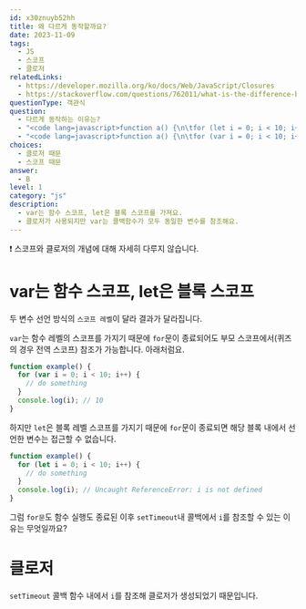 ```yaml
---
id: x30znuyb52hh
title: 왜 다르게 동작할까요?
date: 2023-11-09
tags:
  - JS
  - 스코프
  - 클로저
relatedLinks:
  - https://developer.mozilla.org/ko/docs/Web/JavaScript/Closures
  - https://stackoverflow.com/questions/762011/what-is-the-difference-between-let-and-var
questionType: 객관식
question:
  - 다르게 동작하는 이유는?
  - "<code lang=javascript>function a() {\n\tfor (let i = 0; i < 10; i++) {\n\t\tconst func = () => console.log(i);\n\t\tsetTimeout(func, 100);\n\t}\n}\na();</code>"
  - "<code lang=javascript>function a() {\n\tfor (var i = 0; i < 10; i++) {\n\t\tconst func = () => console.log(i);\n\t\tsetTimeout(func, 100);\n\t}\n}\na();</code>"
choices:
  - 클로저 때문
  - 스코프 때문
answer:
  - B
level: 1
category: "js"
description:
  - var는 함수 스코프, let은 블록 스코프를 가져요.
  - 클로저가 사용되지만 var는 콜백함수가 모두 동일한 변수를 참조해요.
---
```


❗️ 스코프와 클로저의 개념에 대해 자세히 다루지 않습니다.

# var는 함수 스코프, let은 블록 스코프

두 변수 선언 방식의 `스코프 레벨`이 달라 결과가 달라집니다.

`var`는 함수 레벨의 스코프를 가지기 때문에 `for`문이 종료되어도 부모 스코프에서(퀴즈의 경우 전역 스코프) 참조가 가능합니다. 아래처럼요.

```javascript
function example() {
  for (var i = 0; i < 10; i++) {
    // do something
  }
  console.log(i); // 10
}
```

하지만 `let`은 블록 레벨 스코프를 가지기 때문에 `for`문이 종료되면 해당 블록 내에서 선언한 변수는 접근할 수 없습니다.

```javascript
function example() {
  for (let i = 0; i < 10; i++) {
    // do something
  }
  console.log(i); // Uncaught ReferenceError: i is not defined
}
```

그럼 `for문`도 함수 실행도 종료된 이후 `setTimeout`내 콜백에서 `i`를 참조할 수 있는 이유는 무엇일까요?

# 클로저

`setTimeout` 콜백 함수 내에서 `i`를 참조해 클로저가 생성되었기 때문입니다.
